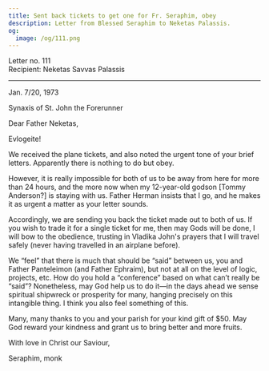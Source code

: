 ```yaml
---
title: Sent back tickets to get one for Fr. Seraphim, obey
description: Letter from Blessed Seraphim to Neketas Palassis.
og:
  image: /og/111.png
---
```


<div style={{textAlign:'right', fontFamily:'monospace'}}>Letter no. 111</div>
<div style={{textAlign:'left', fontFamily:'monospace'}}>Recipient: Neketas Savvas Palassis</div>

---

Jan. 7/20, 1973

Synaxis of St. John the Forerunner

Dear Father Neketas,

Evlogeite!

We received the plane tickets, and also noted the urgent tone of your brief letters. Apparently there is nothing to do but obey.

However, it is really impossible for both of us to be away from here for more than 24 hours, and the more now when my 12-year-old godson [Tommy Anderson?] is staying with us. Father Herman insists that I go, and he makes it as urgent a matter as your letter sounds.

Accordingly, we are sending you back the ticket made out to both of us. If you wish to trade it for a single ticket for me, then may Gods will be done, I will bow to the obedience, trusting in Vladika John's prayers that I will travel safely (never having travelled in an airplane before).

We “feel” that there is much that should be “said” between us, you and Father Panteleimon (and Father Ephraim), but not at all on the level of logic, projects, etc. How do you hold a “conference” based on what can’t really be “said”? Nonetheless, may God help us to do it—in the days ahead we sense spiritual shipwreck or prosperity for many, hanging precisely on this intangible thing. I think you also feel something of this.

Many, many thanks to you and your parish for your kind gift of $50. May God reward your kindness and grant us to bring better and more fruits.

With love in Christ our Saviour,

Seraphim, monk